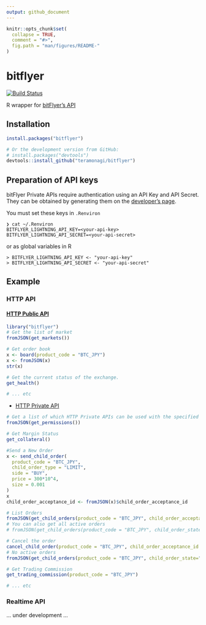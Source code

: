```yaml
---
output: github_document
---
```


<!-- README.md is generated from README.Rmd. Please edit that file -->

```r
knitr::opts_chunk$set(
  collapse = TRUE,
  comment = "#>",
  fig.path = "man/figures/README-"
)
```

# bitflyer 

[![Build Status](https://travis-ci.org/teramonagi/bitflyer.svg?branch=master)](https://travis-ci.org/teramonagi/bitflyer)

R wrapper for [bitFlyer's API](https://lightning.bitflyer.com/docs/api)

## Installation

```r
install.packages("bitflyer")

# Or the development version from GitHub:
# install.packages("devtools")
devtools::install_github("teramonagi/bitflyer")
```

## Preparation of API keys
bitFlyer Private APIs require authentication using an API Key and API Secret. 
They can be obtained by generating them on the [developer's page](https://lightning.bitflyer.com/developer).

You must set these keys in `.Renviron`
```
❯ cat ~/.Renviron 
BITFLYER_LIGHTNING_API_KEY=<your-api-key>
BITFLYER_LIGHTNING_API_SECRET=<your-api-secret>
```
or as global variables in R
```
> BITFLYER_LIGHTNING_API_KEY <- "your-api-key"
> BITFLYER_LIGHTNING_API_SECRET <- "your-api-secret"
```

## Example

### HTTP API
#### [HTTP Public API](https://lightning.bitflyer.com/docs/api#http-public-api)

```r
library("bitflyer")
# Get the list of market
fromJSON(get_markets())

# Get order book
x <- board(product_code = "BTC_JPY")
x <- fromJSON(x)
str(x)

# Get the current status of the exchange.
get_health()

# ... etc
```

- [HTTP Private API](https://lightning.bitflyer.com/docs/api#http-private-api)

```r
# Get a list of which HTTP Private APIs can be used with the specified API key
fromJSON(get_permissions())

# Get Margin Status
get_collateral()

#Send a New Order
x <- send_child_order(
  product_code = "BTC_JPY", 
  child_order_type = "LIMIT", 
  side = "BUY", 
  price = 300*10^4, 
  size = 0.001
)
x
child_order_acceptance_id <- fromJSON(x)$child_order_acceptance_id

# List Orders
fromJSON(get_child_orders(product_code = "BTC_JPY", child_order_acceptance_id=child_order_acceptance_id))
# You can also get all active orders
# fromJSON(get_child_orders(product_code = "BTC_JPY", child_order_state="ACTIVE"))

# Cancel the order
cancel_child_order(product_code = "BTC_JPY", child_order_acceptance_id = child_order_acceptance_id)
# No active orders
fromJSON(get_child_orders(product_code = "BTC_JPY", child_order_state="ACTIVE"))

# Get Trading Commission
get_trading_commission(product_code = "BTC_JPY")

# ... etc
```

### Realtime API
... under development ...
